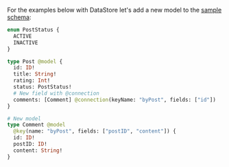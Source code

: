 For the examples below with DataStore let's add a new model to the [sample schema](/lib/datastore/getting-started.md#sample-schema):

```graphql
enum PostStatus {
  ACTIVE
  INACTIVE
}

type Post @model {
  id: ID!
  title: String!
  rating: Int!
  status: PostStatus!
  # New field with @connection
  comments: [Comment] @connection(keyName: "byPost", fields: ["id"])
}

# New model
type Comment @model
  @key(name: "byPost", fields: ["postID", "content"]) {
  id: ID!
  postID: ID!
  content: String!
}
```